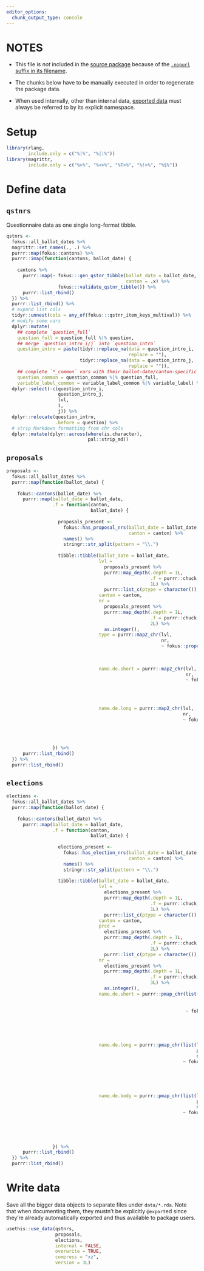 ```yaml
---
editor_options:
  chunk_output_type: console
---
```


# NOTES

-   This file is *not* included in the [source package](https://r-pkgs.org/structure.html#sec-source-package) because of the [`.nopurl` suffix in its
    filename](https://pkgpurl.rpkg.dev/reference/purl_rmd.html#-rmd-files-excluded-from-purling).

-   The chunks below have to be manually executed in order to regenerate the package data.

-   When used internally, other than internal data, [exported data](https://r-pkgs.org/data.html#sec-data-data) must always be referred to by its explicit
    namespace.

# Setup

```r
library(rlang,
        include.only = c("%|%", "%||%"))
library(magrittr,
        include.only = c("%>%", "%<>%", "%T>%", "%!>%", "%$%"))
```

# Define data

## `qstnrs`

Questionnaire data as one single long-format tibble.

```r
qstnrs <-
  fokus::all_ballot_dates %>%
  magrittr::set_names(., .) %>%
  purrr::map(fokus::cantons) %>%
  purrr::imap(function(cantons, ballot_date) {
    
    cantons %>%
      purrr::map(~ fokus:::gen_qstnr_tibble(ballot_date = ballot_date,
                                            canton = .x) %>%
                   fokus:::validate_qstnr_tibble()) %>%
      purrr::list_rbind()
  }) %>%
  purrr::list_rbind() %>%
  # expand list cols
  tidyr::unnest(cols = any_of(fokus:::qstnr_item_keys_multival)) %>%
  # modify some vars
  dplyr::mutate(
    ## complete `question_full`
    question_full = question_full %|% question,
    ## merge `question_intro_i/j` into `question_intro`
    question_intro = paste(tidyr::replace_na(data = question_intro_i,
                                             replace = ""),
                           tidyr::replace_na(data = question_intro_j,
                                             replace = "")),
    ## complete `*_common` vars with their ballot-date/canton-specific siblings
    question_common = question_common %|% question_full,
    variable_label_common = variable_label_common %|% variable_label) %>%
  dplyr::select(-c(question_intro_i,
                   question_intro_j,
                   lvl,
                   i,
                   j)) %>%
  dplyr::relocate(question_intro,
                  .before = question) %>%
  # strip Markdown formatting from chr cols
  dplyr::mutate(dplyr::across(where(is.character),
                              pal::strip_md))
```

## `proposals`

```r
proposals <- 
  fokus::all_ballot_dates %>%
  purrr::map(function(ballot_date) {
    
    fokus::cantons(ballot_date) %>%
      purrr::map(ballot_date = ballot_date,
                 .f = function(canton,
                               ballot_date) {
                   
                   proposals_present <-
                     fokus::has_proposal_nrs(ballot_date = ballot_date,
                                             canton = canton) %>%
                     names() %>%
                     stringr::str_split(pattern = "\\.")
                   
                   tibble::tibble(ballot_date = ballot_date,
                                  lvl =
                                    proposals_present %>%
                                    purrr::map_depth(.depth = 1L,
                                                     .f = purrr::chuck,
                                                     1L) %>%
                                    purrr::list_c(ptype = character()),
                                  canton = canton,
                                  nr =
                                    proposals_present %>%
                                    purrr::map_depth(.depth = 1L,
                                                     .f = purrr::chuck,
                                                     2L) %>%
                                    as.integer(),
                                  type = purrr::map2_chr(lvl,
                                                         nr,
                                                         ~ fokus::proposal_type(ballot_date = !!ballot_date,
                                                                                lvl = .x,
                                                                                canton = !!canton,
                                                                                proposal_nr = .y)),
                                  name.de.short = purrr::map2_chr(lvl,
                                                                  nr,
                                                                  ~ fokus::proposal_name(ballot_date = !!ballot_date,
                                                                                         lvl = .x,
                                                                                         canton = !!canton,
                                                                                         proposal_nr = .y,
                                                                                         type = "short")),
                                  name.de.long = purrr::map2_chr(lvl,
                                                                 nr,
                                                                 ~ fokus::proposal_name(ballot_date = !!ballot_date,
                                                                                        lvl = .x,
                                                                                        canton = !!canton,
                                                                                        proposal_nr = .y,
                                                                                        type = "long")))
                 }) %>%
      purrr::list_rbind()
  }) %>%
  purrr::list_rbind()
```

## `elections`

```r
elections <- 
  fokus::all_ballot_dates %>%
  purrr::map(function(ballot_date) {
    
    fokus::cantons(ballot_date) %>%
      purrr::map(ballot_date = ballot_date,
                 .f = function(canton,
                               ballot_date) {
                   
                   elections_present <-
                     fokus::has_election_nrs(ballot_date = ballot_date,
                                             canton = canton) %>%
                     names() %>%
                     stringr::str_split(pattern = "\\.")
                   
                   tibble::tibble(ballot_date = ballot_date,
                                  lvl =
                                    elections_present %>%
                                    purrr::map_depth(.depth = 1L,
                                                     .f = purrr::chuck,
                                                     1L) %>%
                                    purrr::list_c(ptype = character()),
                                  canton = canton,
                                  prcd =
                                    elections_present %>%
                                    purrr::map_depth(.depth = 1L,
                                                     .f = purrr::chuck,
                                                     2L) %>%
                                    purrr::list_c(ptype = character()),
                                  nr =
                                    elections_present %>%
                                    purrr::map_depth(.depth = 1L,
                                                     .f = purrr::chuck,
                                                     3L) %>%
                                    as.integer(),
                                  name.de.short = purrr::pmap_chr(list(lvl,
                                                                       prcd,
                                                                       nr),
                                                                  ~ fokus::election_name(ballot_date = !!ballot_date,
                                                                                         lvl = ..1,
                                                                                         canton = !!canton,
                                                                                         prcd = ..2,
                                                                                         election_nr = ..3,
                                                                                         type = "short")),
                                  name.de.long = purrr::pmap_chr(list(lvl,
                                                                      prcd,
                                                                      nr),
                                                                 ~ fokus::election_name(ballot_date = !!ballot_date,
                                                                                        lvl = ..1,
                                                                                        canton = !!canton,
                                                                                        prcd = ..2,
                                                                                        election_nr = ..3,
                                                                                        type = "long")),
                                  name.de.body = purrr::pmap_chr(list(lvl,
                                                                      prcd,
                                                                      nr),
                                                                 ~ fokus::election_name(ballot_date = !!ballot_date,
                                                                                        lvl = ..1,
                                                                                        canton = !!canton,
                                                                                        prcd = ..2,
                                                                                        election_nr = ..3,
                                                                                        type = "body")))
                 }) %>%
      purrr::list_rbind()
  }) %>%
  purrr::list_rbind()
```

# Write data

Save all the bigger data objects to separate files under `data/*.rda`. Note that when documenting them, they mustn't be explicitly `@export`ed since they're
already automatically exported and thus available to package users.

```r
usethis::use_data(qstnrs,
                  proposals,
                  elections,
                  internal = FALSE,
                  overwrite = TRUE,
                  compress = "xz",
                  version = 3L)
```
